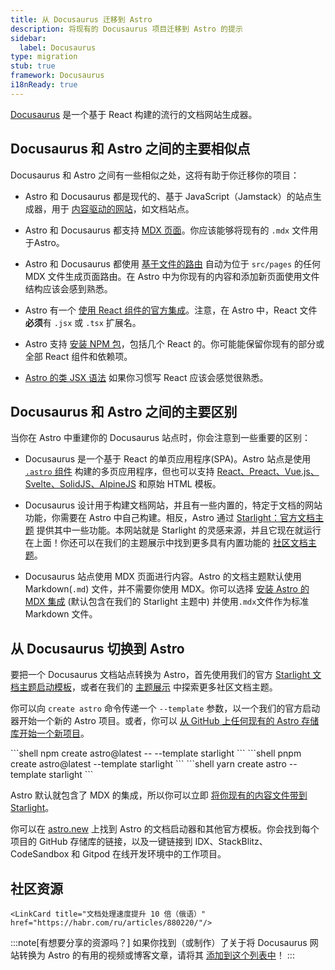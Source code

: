 ```yaml
---
title: 从 Docusaurus 迁移到 Astro
description: 将现有的 Docusaurus 项目迁移到 Astro 的提示
sidebar:
  label: Docusaurus
type: migration
stub: true
framework: Docusaurus
i18nReady: true
---
```



[Docusaurus](https://Docusaurus.io) 是一个基于 React 构建的流行的文档网站生成器。

## Docusaurus 和 Astro 之间的主要相似点

Docusaurus 和 Astro 之间有一些相似之处，这将有助于你迁移你的项目：

- Astro 和 Docusaurus 都是现代的、基于 JavaScript（Jamstack）的站点生成器，用于 [内容驱动的网站](/zh-cn/concepts/why-astro/#内容驱动)，如文档站点。

- Astro 和 Docusaurus 都支持 [MDX 页面](/zh-cn/guides/markdown-content/)。你应该能够将现有的 `.mdx` 文件用于Astro。

- Astro 和 Docusaurus 都使用 [基于文件的路由](/zh-cn/guides/routing/) 自动为位于 `src/pages` 的任何 MDX 文件生成页面路由。在 Astro 中为你现有的内容和添加新页面使用文件结构应该会感到熟悉。

- Astro 有一个 [使用 React 组件的官方集成](/zh-cn/guides/integrations-guide/react/)。注意，在 Astro 中，React 文件**必须**有 `.jsx` 或 `.tsx` 扩展名。

- Astro 支持 [安装 NPM 包](/zh-cn/guides/imports/#npm-包)，包括几个 React 的。你可能能保留你现有的部分或全部 React 组件和依赖项。

- [Astro 的类 JSX 语法](/zh-cn/basics/astro-components/#组件模板) 如果你习惯写 React 应该会感觉很熟悉。

## Docusaurus 和 Astro 之间的主要区别

当你在 Astro 中重建你的 Docusaurus 站点时，你会注意到一些重要的区别：

- Docusaurus 是一个基于 React 的单页应用程序(SPA)。Astro 站点是使用 [`.astro` 组件](/zh-cn/basics/astro-components/) 构建的多页应用程序，但也可以支持 [React、Preact、Vue.js、Svelte、SolidJS、AlpineJS](/zh-cn/guides/framework-components/) 和原始 HTML 模板。

- Docusaurus 设计用于构建文档网站，并且有一些内置的，特定于文档的网站功能，你需要在 Astro 中自己构建。相反，Astro 通过 [Starlight：官方文档主题](https://starlight.astro.build) 提供其中一些功能。本网站就是 Starlight 的灵感来源，并且它现在就运行在上面！你还可以在我们的主题展示中找到更多具有内置功能的 [社区文档主题](https://astro.build/themes?search=&categories%5B%5D=docs)。

- Docusaurus 站点使用 MDX 页面进行内容。Astro 的文档主题默认使用 Markdown(`.md`) 文件，并不需要你使用 MDX。你可以选择 [安装 Astro 的 MDX 集成](/zh-cn/guides/integrations-guide/mdx/) (默认包含在我们的 Starlight 主题中) 并使用`.mdx`文件作为标准 Markdown 文件。

## 从 Docusaurus 切换到 Astro

要把一个 Docusaurus 文档站点转换为 Astro，首先使用我们的官方 [Starlight 文档主题启动模板](https://starlight.astro.build)，或者在我们的 [主题展示](https://astro.build/themes?search=&categories%5B%5D=docs) 中探索更多社区文档主题。

你可以向 `create astro` 命令传递一个 `--template` 参数，以一个我们的官方启动器开始一个新的 Astro 项目。或者，你可以 [从 GitHub 上任何现有的 Astro 存储库开始一个新项目](/zh-cn/install-and-setup/#通过-cli-向导安装)。

  <PackageManagerTabs>
    <Fragment slot="npm">
    ```shell
    npm create astro@latest -- --template starlight
    ```
    </Fragment>
    <Fragment slot="pnpm">
    ```shell
    pnpm create astro@latest --template starlight
    ```
    </Fragment>
    <Fragment slot="yarn">
    ```shell
    yarn create astro --template starlight
    ```
    </Fragment>
  </PackageManagerTabs>

Astro 默认就包含了 MDX 的集成，所以你可以立即 [将你现有的内容文件带到 Starlight](https://starlight.astro.build/zh-cn/getting-started/#添加内容)。

你可以在 [astro.new](https://astro.new) 上找到 Astro 的文档启动器和其他官方模板。你会找到每个项目的 GitHub 存储库的链接，以及一键链接到 IDX、StackBlitz、CodeSandbox 和 Gitpod 在线开发环境中的工作项目。

## 社区资源

<CardGrid>

    <LinkCard title="文档处理速度提升 10 倍（俄语）" href="https://habr.com/ru/articles/880220/"/>

</CardGrid>

:::note[有想要分享的资源吗？]
如果你找到（或制作）了关于将 Docusaurus 网站转换为 Astro 的有用的视频或博客文章，请将其 [添加到这个列表中](https://github.com/withastro/docs/edit/main/src/content/docs/en/guides/migrate-to-astro/from-docusaurus.mdx)！
:::
